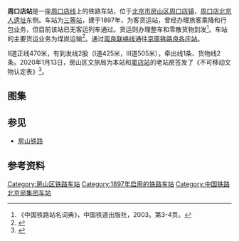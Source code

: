 {{Infobox China railway station
|车站名称 = 周口店站
|图片 = Zhoukoudian Railway Station 5256.jpg
|图片介绍 = 摄于2018年12月
|车站名称拼音 = Zhoukoudian Zhan
|英文名称 = Zhoukoudian Railway Station
|始建时间 = 1897年
|开通运营 = 
|车站代码 = 21188<ref>{{cite book|title=中华人民共和国铁路车站代码（GB/T 10302-2010）|publisher=中国标准出版社|year=2010|isbn=155066140495|ignore-isbn-error=true|pages=47}}</ref>
|电报码 = 
|拼音码 = 
|车站位置 = [[北京市|北京市]][[房山区|房山区]][[周口店镇|周口店镇]]
|坐标 = {{coord|39.686528|N|115.927348|E|format=dms|display=inline,title}}
|归属 = [[北京铁路局|北京铁路局]][[北京车务段|北京车务段]]
|线路 = [[周口店铁路|周口店线]]
|车站等级 = [[三等站_(中国大陆)|三等站]]
|月台数目 = 2
|站台面 = 2
|股道数目 = 3
|网站 = 
}}
{{commons|Category:Zhoukoudian Railway Station}}
'''周口店站'''是一座[[周口店铁路|周口店线]]上的铁路车站，位于[[北京市|北京市]][[房山区|房山区]][[周口店镇|周口店镇]]，[[周口店北京人遗址|周口店北京人遗址]]东侧。车站为[[三等站_(中铁)|三等站]]，建于1897年，为客货运站，曾经办理旅客乘降和行包业务，但目前该站已无客运列车通过。货运则办理整车和零散货物到发<ref>《中国铁路站名词典》，中国铁道出版社，2003。第3-4页。</ref>。车站的主要货运业务为煤炭运输<ref>{{cite web|url=http://mzh.bjfsh.gov.cn/showfzg.asp?id=22|title=周口店镇概况|publisher=房山区民政局|date=2010-05-27|accessdate=2014-03-21|deadurl=yes|archiveurl=https://web.archive.org/web/20140322001954/http://mzh.bjfsh.gov.cn/showfzg.asp?id=22|archivedate=2014-03-22}}</ref>。通过[[周良联络线|周良联络线]]通往[[京原铁路|京原铁路]][[良各庄站|良各庄站]]。

II道正线470米，有到发线2股（I道425米，III道505米），牵出线1条、货物线2条。2020年1月13日，房山区文旅局为本站和[[窦店站|窦店站]]的老站房签发了《不可移动文物认定表》<ref>{{cite news|author=崔毅飞|url=http://epaper.ynet.com/html/2020-02/18/content_348810.htm|title=90后学者专注铁路文保 京汉铁路老站房获得文物身份|work=[[北京青年报|北京青年报]]|date=2020-02-18|accessdate=2020-04-13|archive-date=2020-04-12|archive-url=https://web.archive.org/web/20200412162713/http://epaper.ynet.com/html/2020-02/18/content_348810.htm|dead-url=no}}</ref>。

==图集==
{{gallery
|File:Zhoukoudian Railway Station 5252.jpg|
|File:Zhoukoudian Railway Station 5253.jpg|
|File:Zhoukoudian Railway Station 5254.jpg|
|File:Zhoukoudian Railway Station 5255.jpg|
|File:Zhoukoudian Railway Station 5256.jpg|
|File:Zhoukoudian Railway Station 5257.jpg|
}}
== 参见 ==
*[[房山铁路|房山铁路]]
== 参考资料 ==
{{reflist}}

{{周口店铁路}}
{{北京铁路车站}}
{{中国铁路小作品}}

[[Category:房山区铁路车站|Category:房山区铁路车站]]
[[Category:1897年启用的铁路车站|Category:1897年启用的铁路车站]]
[[Category:中国铁路北京局集团车站|Category:中国铁路北京局集团车站]]